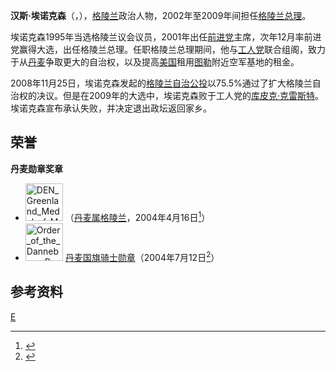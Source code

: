 {{Infobox Prime Minister
|name        = 漢斯·埃諾克森
|image      = Landsstyreformand Hans Enoksen til Folkeafstemning i Multihallen i Nuuk med Pipaluk Petersen pa 5 ar.jpg
|order       = 第三任
|office      = 格陵兰总理
|term_start  = 2002年12月14日
|term_end    = 2009年6月12日
|predecessor = [[乔纳森·莫兹菲特|乔纳森·莫兹菲特]]
|successor   = [[库皮克·克雷斯特|库皮克·克雷斯特]]
|office2     = Member of the Landsting for Kullorsuaq
|term_start2 = 1987年5月27日
|birth_date  = {{birth date and age|1956|8|7|df=y}}
|birth_place = {{DEN}}{{GRL}}
|death_date  = 
|death_place = 
|nationality = {{DEN}}
|party       = [[前进_(政党)|前进党]] <small>(1977-2013)</small>
}}
'''汉斯·埃诺克森'''（{{lang-da|Hans Jaffet Gustav Enoksen}}，{{bd|1956年||||catIdx=E}}），[[格陵兰|格陵兰]]政治人物，2002年至2009年间担任[[格陵兰总理|格陵兰总理]]。

埃诺克森1995年当选格陵兰议会议员，2001年出任[[前进党_(格陵兰)|前进党]]主席，次年12月率前进党赢得大选，出任格陵兰总理。任职格陵兰总理期间，他与[[工人党_(格陵兰)|工人党]]联合组阁，致力于从[[丹麦|丹麦]]争取更大的自治权，以及提高[[美国|美国]]租用[[卡纳克|图勒]]附近空军基地的租金。

2008年11月25日，埃诺克森发起的[[格陵兰自治公投|格陵兰自治公投]]以75.5%通过了扩大格陵兰自治权的决议。但是在2009年的大选中，埃诺克森败于工人党的[[库皮克·克雷斯特|库皮克·克雷斯特]]。埃诺克森宣布承认失败，并决定退出政坛返回家乡。

== 荣誉 ==
'''丹麦勋章奖章'''
* [[File:DEN_Greenland_Medal_of_Merit_ribbon.svg|60px]] {{link-da|金质格陵兰贡献奖章|Nersornaat}}（[[格陵兰|丹麦属格陵兰]]，2004年4月16日<ref>{{da}}{{cite web |url=https://ina.gl/media/2526821/d-inatsisartut-website-inatsisartutgl-media-10546-nersornaat-2004.pdf |title=Nersornaat 2004 |publisher=Inatsisartut |date= |accessdate=2021-10-07 |archive-date=2021-10-07 |archive-url=https://web.archive.org/web/20211007030902/https://ina.gl/media/2526821/d-inatsisartut-website-inatsisartutgl-media-10546-nersornaat-2004.pdf |dead-url=no }}</ref>）
* [[File:Order_of_the_Dannebrog_R.svg|60px]] [[丹麦国旗勋章|丹麦国旗骑士勋章]]（2004年7月12日<ref>{{da}}{{cite web |url=https://www.kongehuset.dk/modtagere-af-danske-dekorationer |title=Modtagere af danske dekorationer |publisher=Kongehuset.dk |date= |accessdate=2021-10-07 |archive-date=2021-04-18 |archive-url=https://web.archive.org/web/20210418142224/https://www.kongehuset.dk/modtagere-af-danske-dekorationer |dead-url=yes }}</ref>）

==参考资料==
{{reflist}}

{{格陵蘭小作品}}
[[Category:格陵兰总理|E]]
